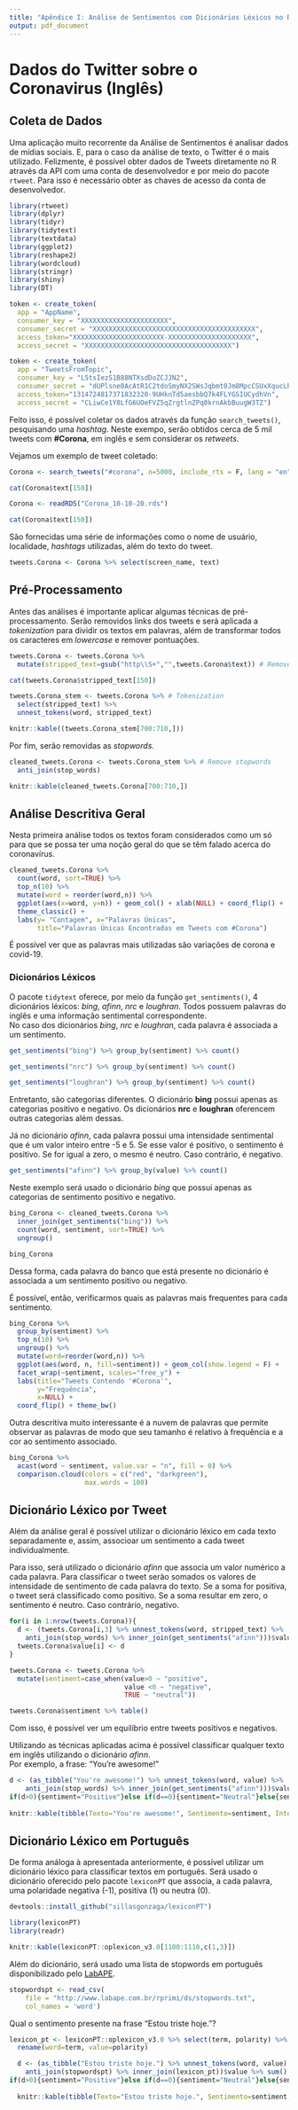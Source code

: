 ```yaml
---
title: "Apêndice I: Análise de Sentimentos com Dicionários Léxicos no R"
output: pdf_document
---
```

\pagenumbering{gobble}

# Dados do Twitter sobre o Coronavirus (Inglês)

## Coleta de Dados

Uma aplicação muito recorrente da Análise de Sentimentos é analisar dados de mídias sociais. E, para o caso da análise de texto, o Twitter é o mais utilizado. Felizmente, é possível obter dados de Tweets diretamente no R através da API com uma conta de desenvolvedor e por meio do pacote `rtweet`. Para isso é necessário obter as chaves de acesso da conta de desenvolvedor.

```r
library(rtweet)
library(dplyr)
library(tidyr)
library(tidytext)
library(textdata)
library(ggplot2)
library(reshape2)
library(wordcloud)
library(stringr)
library(shiny)
library(DT)
```

```r
token <- create_token(
  app = "AppName",
  consumer_key = "XXXXXXXXXXXXXXXXXXXXXX",
  consumer_secret = "XXXXXXXXXXXXXXXXXXXXXXXXXXXXXXXXXXXXXXXXX",
  access_token="XXXXXXXXXXXXXXXXXXXXXXX-XXXXXXXXXXXXXXXXXXXXX",
  access_secret = "XXXXXXXXXXXXXXXXXXXXXXXXXXXXXXXXXXXXX")
```

```r
token <- create_token(
  app = "TweetsFromTopic",
  consumer_key = "L5tsIezS1B88NTXsdDoZCJJN2",
  consumer_secret = "dUPlsne0AcAtR1C2tdoSmyNX2SWsJqbmt0Jm8MpcCSUxXqucLh",
  access_token="1314724817371832320-9UHknTd5aesbbQ7k4FLYGSIUCydhVn",
  access_secret = "CLiwCe1Y8LfG6UOeFVZ5qZrgtlnZPq0krnAkbBuugW3TZ")
```

Feito isso, é possível coletar os dados através da função `search_tweets()`, pesquisando uma *hashtag*. Neste exempo, serão obtidos cerca de 5 mil tweets com **#Corona**, em inglês e sem considerar os *retweets*.  

Vejamos um exemplo de tweet coletado:

```r
Corona <- search_tweets("#corona", n=5000, include_rts = F, lang = "en")

cat(Corona$text[150])
```

```r
Corona <- readRDS("Corona_10-10-20.rds")

cat(Corona$text[150])
```

São fornecidas uma série de informações como o nome de usuário, localidade, *hashtags* utilizadas, além do texto do tweet.  

```r
tweets.Corona <- Corona %>% select(screen_name, text)
```


## Pré-Processamento

Antes das análises é importante aplicar algumas técnicas de pré-processamento. Serão removidos links dos tweets e será aplicada a *tokenization* para dividir os textos em palavras, além de transformar todos os caracteres em *lowercase* e remover pontuações.

```r
tweets.Corona <- tweets.Corona %>% 
  mutate(stripped_text=gsub("http\\S+","",tweets.Corona$text)) # Remove links

cat(tweets.Corona$stripped_text[150])

tweets.Corona_stem <- tweets.Corona %>% # Tokenization
  select(stripped_text) %>%
  unnest_tokens(word, stripped_text)

knitr::kable((tweets.Corona_stem[700:710,]))
```

Por fim, serão removidas as *stopwords*.

```r
cleaned_tweets.Corona <- tweets.Corona_stem %>% # Remove stopwords
  anti_join(stop_words)

knitr::kable(cleaned_tweets.Corona[700:710,])
```

## Análise Descritiva Geral

Nesta primeira análise todos os textos foram considerados como um só para que se possa ter uma noção geral do que se têm falado acerca do coronavírus.

```r
cleaned_tweets.Corona %>% 
  count(word, sort=TRUE) %>% 
  top_n(10) %>% 
  mutate(word = reorder(word,n)) %>% 
  ggplot(aes(x=word, y=n)) + geom_col() + xlab(NULL) + coord_flip() +
  theme_classic() + 
  labs(y= "Contagem", x="Palavras Únicas", 
       title="Palavras Únicas Encontradas em Tweets com #Corona")

```
É possível ver que as palavras mais utilizadas são variações de corona e covid-19.

### Dicionários Léxicos

O pacote `tidytext` oferece, por meio da função `get_sentiments()`, 4 dicionários léxicos: *bing*, *afinn*, *nrc* e *loughran*. Todos possuem palavras do inglês e uma informação sentimental correspondente.  
No caso dos dicionários *bing*, *nrc* e *loughran*, cada palavra é associada a um sentimento.

```r
get_sentiments("bing") %>% group_by(sentiment) %>% count()

get_sentiments("nrc") %>% group_by(sentiment) %>% count()

get_sentiments("loughran") %>% group_by(sentiment) %>% count()
```

Entretanto, são categorias diferentes. O dicionário **bing** possui apenas as categorias positivo e negativo. Os dicionários **nrc** e **loughran** oferencem outras categorias além dessas.

Já no dicionário *afinn*, cada palavra possui uma intensidade sentimental que é um valor inteiro entre -5 e 5. Se esse valor é positivo, o sentimento é positivo. Se for igual a zero, o mesmo é neutro. Caso contrário, é negativo.

```r
get_sentiments("afinn") %>% group_by(value) %>% count()
```

Neste exemplo será usado o dicionário *bing* que possui apenas as categorias de sentimento positivo e negativo.

```r
bing_Corona <- cleaned_tweets.Corona %>% 
  inner_join(get_sentiments("bing")) %>% 
  count(word, sentiment, sort=TRUE) %>% 
  ungroup()

bing_Corona
```

Dessa forma, cada palavra do banco que está presente no dicionário é associada a um sentimento positivo ou negativo.  

É possível, então, verificarmos quais as palavras mais frequentes para cada sentimento.

```r
bing_Corona %>% 
  group_by(sentiment) %>% 
  top_n(10) %>% 
  ungroup() %>% 
  mutate(word=reorder(word,n)) %>% 
  ggplot(aes(word, n, fill=sentiment)) + geom_col(show.legend = F) +
  facet_wrap(~sentiment, scales="free_y") +
  labs(title="Tweets Contendo '#Corona'",
       y="Frequência",
       x=NULL) +
  coord_flip() + theme_bw()
```

Outra descritiva muito interessante é a nuvem de palavras que permite observar as palavras de modo que seu tamanho é relativo à frequência e a cor ao sentimento associado.

```r
bing_Corona %>%
  acast(word ~ sentiment, value.var = "n", fill = 0) %>%
  comparison.cloud(colors = c("red", "darkgreen"),
                   max.words = 100)
```

## Dicionário Léxico por Tweet

Além da análise geral é possível utilizar o dicionário léxico em cada texto separadamente e, assim, associoar um sentimento a cada tweet individualmente.  

Para isso, será utilizado o dicionário *afinn* que associa um valor numérico a cada palavra. Para classificar o tweet serão somados os valores de intensidade de sentimento de cada palavra do texto. Se a soma for positiva, o tweet será classificado como positivo. Se a soma resultar em zero, o sentimento é neutro. Caso contrário, negativo.

```r
for(i in 1:nrow(tweets.Corona)){
  d <- (tweets.Corona[i,3] %>% unnest_tokens(word, stripped_text) %>% 
    anti_join(stop_words) %>% inner_join(get_sentiments("afinn")))$value %>% sum()
  tweets.Corona$value[i] <- d
}

tweets.Corona <- tweets.Corona %>%
  mutate(sentiment=case_when(value>0 ~ "positive",
                             value <0 ~ "negative",
                             TRUE ~ "neutral"))
```

```r
tweets.Corona$sentiment %>% table()
```

Com isso, é possível ver um equilíbrio entre tweets positivos e negativos.

Utilizando as técnicas aplicadas acima é possível classificar qualquer texto em inglês utilizando o dicionário *afinn*.   
Por exemplo, a frase: "You're awesome!"


```r
d <- (as_tibble("You're awesome!") %>% unnest_tokens(word, value) %>% 
    anti_join(stop_words) %>% inner_join(get_sentiments("afinn")))$value %>% sum()
if(d>0){sentiment="Positive"}else if(d==0){sentiment="Neutral"}else{sentiment="Negative"}
  
knitr::kable(tibble(Texto="You're awesome!", Sentimento=sentiment, Intensidade=d))
```


## Dicionário Léxico em Português

De forma análoga à apresentada anteriormente, é possível utilizar um dicionário léxico para classificar textos em português. Será usado o dicionário oferecido pelo pacote `lexiconPT` que associa, a cada palavra, uma polaridade negativa (-1), positiva (1) ou neutra (0).

```r
devtools::install_github("sillasgonzaga/lexiconPT")
```

```r
library(lexiconPT)
library(readr)

knitr::kable(lexiconPT::oplexicon_v3.0[1100:1110,c(1,3)])
```

Além do dicionário, será usado uma lista de stopwords em português disponibilizado pelo [LabAPE](http://www.labape.com.br/labape/).

```r
stopwordspt <- read_csv(
    file = "http://www.labape.com.br/rprimi/ds/stopwords.txt", 
    col_names = 'word')
```

Qual o sentimento presente na frase "Estou triste hoje."?

```r
lexicon_pt <- lexiconPT::oplexicon_v3.0 %>% select(term, polarity) %>% 
  rename(word=term, value=polarity)
```

```r
  d <- (as_tibble("Estou triste hoje.") %>% unnest_tokens(word, value) %>% 
    anti_join(stopwordspt) %>% inner_join(lexicon_pt))$value %>% sum()
if(d>0){sentiment="Positive"}else if(d==0){sentiment="Neutral"}else{sentiment="Negative"}
  
  knitr::kable(tibble(Texto="Estou triste hoje.", Sentimento=sentiment, Intensidade=d))
```

